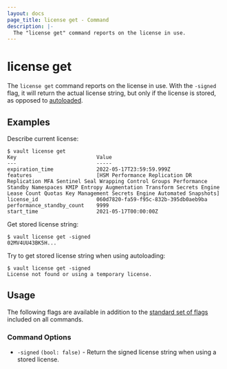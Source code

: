 ```yaml
---
layout: docs
page_title: license get - Command
description: |-
  The "license get" command reports on the license in use.
---
```


# license get

The `license get` command reports on the license in use.  With the `-signed`
flag, it will return the actual license string, but only if the license
is stored, as opposed to [autoloaded](/docs/enterprise/license/autoloading).

## Examples

Describe current license:

```shell-session
$ vault license get
Key                          Value
---                          -----
expiration_time              2022-05-17T23:59:59.999Z
features                     [HSM Performance Replication DR Replication MFA Sentinel Seal Wrapping Control Groups Performance Standby Namespaces KMIP Entropy Augmentation Transform Secrets Engine Lease Count Quotas Key Management Secrets Engine Automated Snapshots]
license_id                   060d7820-fa59-f95c-832b-395db0aeb9ba
performance_standby_count    9999
start_time                   2021-05-17T00:00:00Z
```

Get stored license string:

```shell-session
$ vault license get -signed
02MV4UU43BK5H...
```

Try to get stored license string when using autoloading:

```shell-session
$ vault license get -signed
License not found or using a temporary license.
```

## Usage

The following flags are available in addition to the [standard set of
flags](/docs/commands) included on all commands.

### Command Options

- `-signed` `(bool: false)` - Return the signed license string when using a
stored license.

